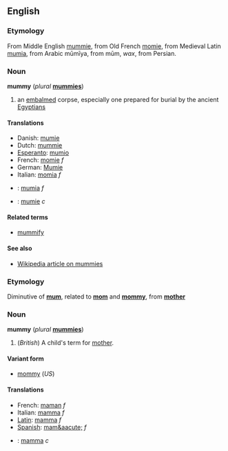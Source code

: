 ==English==
===Etymology===
From Middle English [[mummie]], from Old French [[momie]], from Medieval Latin [[mumia]], from Arabic mūmīya, from mūm, ''wax'', from Persian.

===Noun===
'''mummy''' (''plural'' '''[[mummies]]''')

#an [[embalm]]ed corpse, especially one prepared for burial by the ancient [[Egyptian]]s

====Translations====
*Danish: [[mumie#Danish|mumie]]
*Dutch: [[mummie]]
*[[Esperanto]]: [[mumio]]
*French: [[momie]] ''f''
*German: [[Mumie#German|Mumie]]
*Italian: [[momia]] ''f''
*{{pl}}: [[mumia]] ''f''
*{{sv}}: [[mumie#Swedish|mumie]] ''c''

====Related terms====
*[[mummify]]

====See also====
*[[w:Mummy|Wikipedia article on mummies]]

===Etymology===
Diminutive of '''[[mum]]''', related to '''[[mom]]''' and '''[[mommy]]''', from '''[[mother]]'''

===Noun===
'''mummy''' (''plural'' '''[[mummies]]''')

#(''British'') A child's term for [[mother]].

====Variant form====
*[[mommy]] (''US'')

====Translations====
*French: [[maman]] ''f''
*Italian: [[mamma#Italian|mamma]] ''f''
*[[Latin]]: [[mamma]] ''f''
*[[Spanish]]: [[mam&aacute;]] ''f''
*{{sv}}: [[mamma#Swedish|mamma]] ''c''